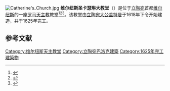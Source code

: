 {{Coord|54|40|54.40|N|25|16|52.40|E|display=t}}
[[File:Catherine's_Church.jpg|thumb]]
'''维尔纽斯圣卡瑟琳大教堂'''（{{lang-lt|Vilniaus Šv. Kotrynos bažnyčia}}）是位于[[立陶宛|立陶宛]]首都[[维尔纽斯|维尔纽斯]]的一座[[罗马天主教|罗马天主教]]教堂<ref>{{cite web |title=Church of St Catherine |url=http://www.vilnius-tourism.lt/en/what-to-see/places-to-visit/churches/church-of-st-catherine/ |website=vilnius-tourism.lt |accessdate=25 November 2019 |date=2 September 2011}}</ref><ref>{{cite web |title=Vilniaus Šv. Kotrynos bažnyčia |url=https://www.pamatyklietuvoje.lt/details/vilniaus-sv-kotrynos-baznycia/9363 |website=pamatyklietuvoje.lt |accessdate=25 November 2019 |language=lt}}</ref><ref>{{cite web |title=Šv. Kotrynos bažnyčia ir benediktinių vienuolynas |url=https://www.vle.lt/Straipsnis/Sv-Kotrynos-baznycia-ir-benediktiniu-vienuolynas-48320 |website=vle.lt |accessdate=25 November 2019}}</ref>。该教堂由[[立陶宛大公|立陶宛大公]][[盖特曼|盖特曼]]于1618年下令开始建造，并于1625年完工。 

==参考文献==
{{commons category|Church of St. Catherine in Vilnius}}
{{reflist}} 
{{Lithuania-stub}}
{{DEFAULTSORT:Church of St. Catherine, Vilnius}}
[[Category:维尔纽斯天主教堂|Category:维尔纽斯天主教堂]]
[[Category:立陶宛巴洛克建築|Category:立陶宛巴洛克建築]]
[[Category:1625年完工建築物|Category:1625年完工建築物]]